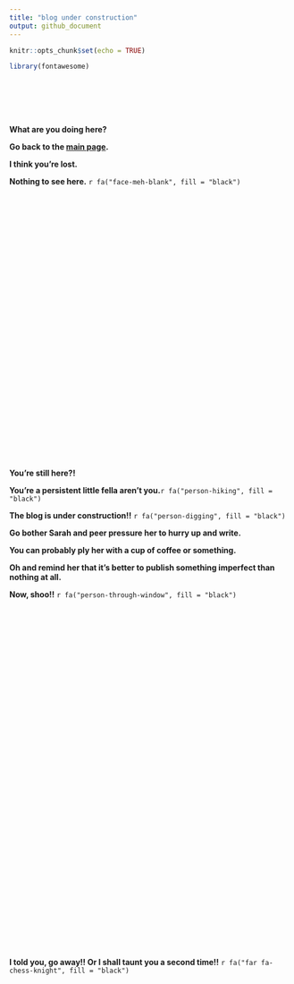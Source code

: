 ```yaml
---
title: "blog under construction"
output: github_document
---
```


```r
knitr::opts_chunk$set(echo = TRUE)
```


```r
library(fontawesome)

```

<br>
<br>
<br>
<br>

**What are you doing here?** 

**Go back to the [main page](https://scole024.github.io/the-mead-hall/).**

**I think you're lost.**

**Nothing to see here.** `r fa("face-meh-blank", fill = "black")`

<br>
<br>
<br>
<br>
<br>
<br>
<br>
<br>
<br>
<br>
<br>
<br>
<br>
<br>
<br>
<br>
<br>
<br>
<br>
<br>
<br>
<br>
<br>
<br>
<br>
<br>
<br>
<br>


**You're still here?!**

**You're a persistent little fella aren't you.**`r fa("person-hiking", fill = "black")`

**The blog is under construction!!** `r fa("person-digging", fill = "black")`

**Go bother Sarah and peer pressure her to hurry up and write.**

**You can probably ply her with a cup of coffee or something.**

**Oh and remind her that it's better to publish something imperfect than nothing at all.**

**Now, shoo!!** `r fa("person-through-window", fill = "black")`

<br>
<br>
<br>
<br>
<br>
<br>
<br>
<br>
<br>
<br>
<br>
<br>
<br>
<br>
<br>
<br>
<br>
<br>
<br>
<br>
<br>
<br>
<br>
<br>
<br>
<br>
<br>
<br>
<br>
<br>
<br>
<br>
<br>
<br>
<br>
<br>


**I told you, go away!! Or I shall taunt you a second time!!** `r fa("far fa-chess-knight", fill = "black")`